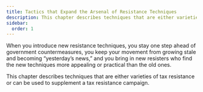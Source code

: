 ```yaml
---
title: Tactics that Expand the Arsenal of Resistance Techniques
description: This chapter describes techniques that are either varieties of tax resistance or can be used to supplement a tax resistance campaign.
sidebar:
  order: 1
---
```

When you introduce new resistance techniques, you stay one step ahead of government countermeasures, you keep your movement from growing stale and becoming “yesterday’s news,” and you bring in new resisters who find the new techniques more appealing or practical than the old ones.

This chapter describes techniques that are either varieties of tax resistance or can be used to supplement a tax resistance campaign.
